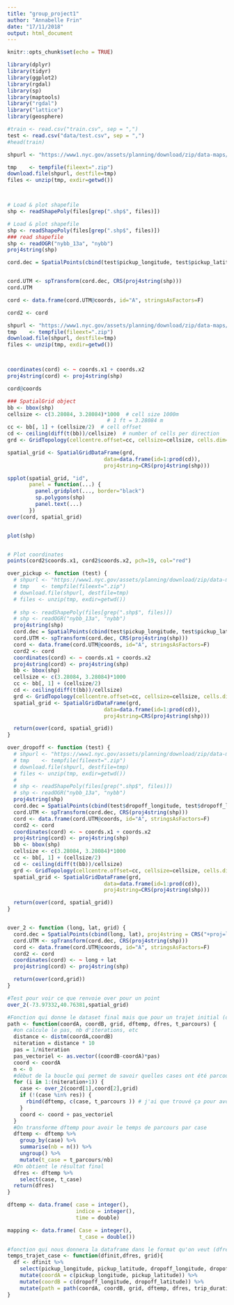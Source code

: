 ```yaml
---
title: "group_project1"
author: "Annabelle Frin"
date: "17/11/2018"
output: html_document
---
```


```r
knitr::opts_chunk$set(echo = TRUE)
```




```r
library(dplyr)
library(tidyr)
library(ggplot2)
library(rgdal)
library(sp)
library(maptools)
library("rgdal")
library("lattice")
library(geosphere)
```


```r
#train <- read.csv("train.csv", sep = ",")
test <- read.csv("data/test.csv", sep = ",")
#head(train)
```

```r



shpurl <- "https://www1.nyc.gov/assets/planning/download/zip/data-maps/open-data/nybb_13a.zip"

tmp    <- tempfile(fileext=".zip")
download.file(shpurl, destfile=tmp)
files <- unzip(tmp, exdir=getwd())



# Load & plot shapefile
shp <- readShapePoly(files[grep(".shp$", files)])

# Load & plot shapefile
shp <- readShapePoly(files[grep(".shp$", files)])
### read shapefile
shp <- readOGR("nybb_13a", "nybb")
proj4string(shp) 

cord.dec = SpatialPoints(cbind(test$pickup_longitude, test$pickup_latitude), proj4string = CRS("+proj=longlat"))


cord.UTM <- spTransform(cord.dec, CRS(proj4string(shp)))
cord.UTM

cord <- data.frame(cord.UTM@coords, id="A", stringsAsFactors=F)

cord2 <- cord

shpurl <- "https://www1.nyc.gov/assets/planning/download/zip/data-maps/open-data/nybb_13a.zip"
tmp    <- tempfile(fileext=".zip")
download.file(shpurl, destfile=tmp)
files <- unzip(tmp, exdir=getwd())



coordinates(cord) <- ~ coords.x1 + coords.x2
proj4string(cord) <- proj4string(shp)

cord@coords

### SpatialGrid object
bb <- bbox(shp)
cellsize <- c(3.28084, 3.28084)*1000  # cell size 1000m
                                # 1 ft = 3.28084 m
cc <- bb[, 1] + (cellsize/2)  # cell offset
cd <- ceiling(diff(t(bb))/cellsize)  # number of cells per direction
grd <- GridTopology(cellcentre.offset=cc, cellsize=cellsize, cells.dim=cd)

spatial_grid <- SpatialGridDataFrame(grd,
                               data=data.frame(id=1:prod(cd)),
                               proj4string=CRS(proj4string(shp)))   

spplot(spatial_grid, "id",
       panel = function(...) {
         panel.gridplot(..., border="black")
         sp.polygons(shp) 
         panel.text(...)
       })
over(cord, spatial_grid)


plot(shp)


# Plot coordinates
points(cord2$coords.x1, cord2$coords.x2, pch=19, col="red")
```

```r
over_pickup <- function (test) {
  # shpurl <- "https://www1.nyc.gov/assets/planning/download/zip/data-maps/open-data/nybb_13a.zip"
  # tmp    <- tempfile(fileext=".zip")
  # download.file(shpurl, destfile=tmp)
  # files <- unzip(tmp, exdir=getwd())
  
  # shp <- readShapePoly(files[grep(".shp$", files)])
  # shp <- readOGR("nybb_13a", "nybb")
  proj4string(shp) 
  cord.dec = SpatialPoints(cbind(test$pickup_longitude, test$pickup_latitude), proj4string = CRS("+proj=longlat"))
  cord.UTM <- spTransform(cord.dec, CRS(proj4string(shp)))
  cord <- data.frame(cord.UTM@coords, id="A", stringsAsFactors=F)
  cord2 <- cord
  coordinates(cord) <- ~ coords.x1 + coords.x2
  proj4string(cord) <- proj4string(shp)
  bb <- bbox(shp)
  cellsize <- c(3.28084, 3.28084)*1000  
  cc <- bb[, 1] + (cellsize/2)  
  cd <- ceiling(diff(t(bb))/cellsize)  
  grd <- GridTopology(cellcentre.offset=cc, cellsize=cellsize, cells.dim=cd)
  spatial_grid <- SpatialGridDataFrame(grd,
                               data=data.frame(id=1:prod(cd)),
                               proj4string=CRS(proj4string(shp)))   

  return(over(cord, spatial_grid))
}

over_dropoff <- function (test) {
  # shpurl <- "https://www1.nyc.gov/assets/planning/download/zip/data-maps/open-data/nybb_13a.zip"
  # tmp    <- tempfile(fileext=".zip")
  # download.file(shpurl, destfile=tmp)
  # files <- unzip(tmp, exdir=getwd())
  # 
  # shp <- readShapePoly(files[grep(".shp$", files)])
  # shp <- readOGR("nybb_13a", "nybb")
  proj4string(shp) 
  cord.dec = SpatialPoints(cbind(test$dropoff_longitude, test$dropoff_latitude), proj4string = CRS("+proj=longlat"))
  cord.UTM <- spTransform(cord.dec, CRS(proj4string(shp)))
  cord <- data.frame(cord.UTM@coords, id="A", stringsAsFactors=F)
  cord2 <- cord
  coordinates(cord) <- ~ coords.x1 + coords.x2
  proj4string(cord) <- proj4string(shp)
  bb <- bbox(shp)
  cellsize <- c(3.28084, 3.28084)*1000  
  cc <- bb[, 1] + (cellsize/2)  
  cd <- ceiling(diff(t(bb))/cellsize)  
  grd <- GridTopology(cellcentre.offset=cc, cellsize=cellsize, cells.dim=cd)
  spatial_grid <- SpatialGridDataFrame(grd,
                               data=data.frame(id=1:prod(cd)),
                               proj4string=CRS(proj4string(shp)))   

  return(over(cord, spatial_grid))
}


over_2 <- function (long, lat, grid) {
  cord.dec = SpatialPoints(cbind(long, lat), proj4string = CRS("+proj=longlat"))
  cord.UTM <- spTransform(cord.dec, CRS(proj4string(shp)))
  cord <- data.frame(cord.UTM@coords, id="A", stringsAsFactors=F)
  cord2 <- cord
  coordinates(cord) <- ~ long + lat
  proj4string(cord) <- proj4string(shp)

  return(over(cord,grid))
}


```



```r
#Test pour voir ce que renvoie over pour un point
over_2(-73.97332,40.76381,spatial_grid)

#Fonction qui donne le dataset final mais que pour un trajet initial (de A à B)
path <- function(coordA, coordB, grid, dftemp, dfres, t_parcours) {
  #on calcule le pas, nb d'iterations, etc
  distance <- distm(coordA,coordB)
  niteration = distance * 10
  pas = 1/niteration
  pas_vectoriel <- as.vector((coordB-coordA)*pas)
  coord <- coordA
  n <- 0
  #début de la boucle qui permet de savoir quelles cases ont été parcourues par le trajet. On construit ainsi une nouvelle dataset dftemp
  for (i in 1:(niteration+1)) {
    case <- over_2(coord[1],coord[2],grid)
    if (!(case %in% res)) {
      rbind(dftemp, c(case, t_parcours )) # j'ai que trouvé ça pour avoir une dataframe où on aura les cases d'un coté et les temps de parcours de l'autre pour chaque trajet mais sans faire un truc énorme et vide
    }
    coord <- coord + pas_vectoriel
  }
  #On transforme dftemp pour avoir le temps de parcours par case
  dftemp <- dftemp %>% 
    group_by(case) %>% 
    summarise(nb = n()) %>% 
    ungroup() %>% 
    mutate(t_case = t_parcours/nb)
  #On obtient le résultat final
  dfres <- dftemp %>% 
    select(case, t_case)
  return(dfres)
}

dftemp <- data.frame( case = integer(),
                      indice = integer(),
                      time = double)

mapping <- data.frame( Case = integer(),
                       t_case = double())

#fonction qui nous donnera la dataframe dans le format qu'on veut (dfres) à partir de la dataframe initiale(dfinit, c'est train et test quoi)
temps_trajet_case <- function(dfinit,dfres, grid){
  df <- dfinit %>% 
    select(pickup_longitude, pickup_latitude, dropoff_longitude, dropoff_latitude, trip_duration) %>%  #C'est ici qu'il faudra rajouter pickup_datetime quand on fera les plages horaires (si on les fait)
    mutate(coordA = c(pickup_longitude, pickup_latitude)) %>% 
    mutate(coordB = c(dropoff_longitude, dropoff_latitude)) %>% 
    mutate(path = path(coordA, coordB, grid, dftemp, dfres, trip_duration)) #Bon je sais pas si c'est de cette forme mais ça buggue - l'idé c'est d'appliquer path à chaque ligne de la dataframe
}
  
```

```r



```


